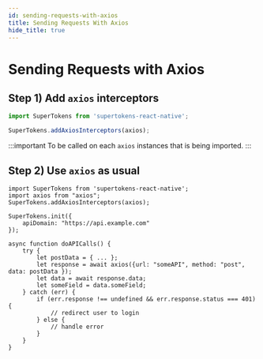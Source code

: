 ```yaml
---
id: sending-requests-with-axios
title: Sending Requests With Axios
hide_title: true
---
```


# Sending Requests with Axios

## Step 1) Add `axios` interceptors


```jsx
import SuperTokens from 'supertokens-react-native';

SuperTokens.addAxiosInterceptors(axios);
```

:::important
To be called on each `axios` instances that is being imported.
:::

## Step 2) Use `axios` as usual

```tsx
import SuperTokens from 'supertokens-react-native';
import axios from "axios";
SuperTokens.addAxiosInterceptors(axios);

SuperTokens.init({
    apiDomain: "https://api.example.com"
});

async function doAPICalls() {
    try {
        let postData = { ... };
        let response = await axios({url: "someAPI", method: "post", data: postData });
        let data = await response.data;
        let someField = data.someField;
    } catch (err) {
        if (err.response !== undefined && err.response.status === 401) {
            // redirect user to login
        } else {
            // handle error
        }
    }
}
```